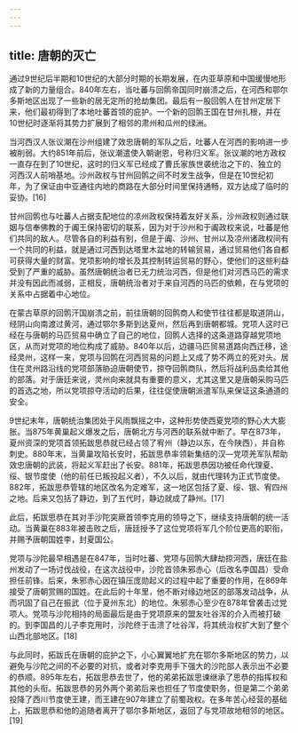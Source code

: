 ```yaml
---
---
---
```

title: 唐朝的灭亡
---



通过9世纪后半期和10世纪的大部分时期的长期发展，在内亚草原和中国缓慢地形成了新的力量组合。840年左右，当吐蕃与回鹘帝国同时崩溃之后，在河西和鄂尔多斯地区出现了一些新的居无定所的抢劫集团。最后有一股回鹘人在甘州定居下来，他们最初得到了本地吐蕃首领的庇护。一个新的回鹘王国在甘州扎根，并在10世纪时逐渐将其势力扩展到了相邻的肃州和瓜州的绿洲。

当河西汉人张议潮在沙州组建了效忠唐朝的军队之后，吐蕃人在河西的影响进一步被削弱。大约851年前后，张议潮遣使入朝谢恩，号称归义军。张议潮的地方政权一直存在到了10世纪，这时的归义军已经成了曹氏家族世袭统治之下的、独立的河西汉人前哨基地。沙州政权与甘州回鹘之间不时发生战争，但是在10世纪初年，为了保证由中亚通往内地的商路在大部分时间里保持通畅，双方达成了临时的妥协。[16]

甘州回鹘也与吐蕃人占据支配地位的凉州政权保持着友好关系，沙州政权则通过联姻与信奉佛教的于阗王保持密切的联系，因为对于沙州和于阗政权来说，吐蕃是他们共同的敌人。尽管各自的利益有别，但是于阗、沙州、甘州以及凉州诸政权间有一个共同的利益，就是通过河西到达塔里木盆地的转输贸易，通过贸易他们各自都可获得大量的财富。党项影响的增长及其控制转运贸易的野心，使他们的这些利益受到了严重的威胁。虽然唐朝统治者已无力统治河西，但是他们对河西马匹的需求并没有因此而减弱，正相反，唐朝统治者对于来自河西的马匹的依赖，在与党项的关系中占据着中心地位。

在蒙古草原的回鹘汗国崩溃之前，前往唐朝的回鹘商人和使节往往都是取道阴山，经阴山向南渡过黄河，通过鄂尔多斯到达夏州，然后再到唐朝都城。党项人这时已经在与唐朝的马匹贸易中确立了自己的地位，回鹘人选择的这条道路穿越党项地区，从而对党项的地位构成了威胁。840年以后，边疆马匹贸易道路向西迁移，途经灵州，这样一来，党项与回鹘在河西贸易的问题上又成了势不两立的死对头。居住在灵州路沿线的党项部落胁迫唐朝使节，掠夺回鹘商队，然后将战利品卖给其他的部落。对于唐廷来说，灵州向来就具有重要的意义，尤其这里又是唐朝采购马匹的首选之地，所以党项掠夺活动的后果，往往促使唐朝派遣军队来保证这条通道的安全。

9世纪末年，唐朝统治集团处于风雨飘摇之中，这种形势使西夏党项的野心大大膨胀。当875年黄巢起义爆发之后，唐朝北方与河西的联系就中断了。早在873年，夏州资深的党项首领拓跋思恭就已经占领了宥州（静边以东，在今陕西），并自称刺史。880年末，当黄巢攻陷长安时，拓跋思恭率领新集结的汉—党项羌军队帮助效忠唐朝的武装，将起义军赶出了长安。881年，拓跋思恭因功被任命代理夏、绥、银节度使（他的前任已叛投起义者），不久以后，就由代理转为正式节度使。882年，拓跋思恭管辖的地区改名为定难军，这一地区包括了夏、绥、银、宥四州之地。后来又包括了静边，到了五代时，静边就成了静州。[17]

此后，拓跋思恭在其对手沙陀突厥首领李克用的领导之下，继续支持唐朝的统一活动。当黄巢在883年被击败之后，唐廷授予了这位党项将军几个阶位更高的职衔，并赐予唐朝国姓李，封夏国公。

党项与沙陀最早相遇是在847年，当时吐蕃、党项与回鹘大肆劫掠河西，唐廷在盐州发动了一场讨伐战役，在这次战役中，沙陀首领朱邪赤心（后改名李国昌）受命担任前锋。后来，朱邪赤心因在镇压庞勋起义的过程中起了重要的作用，在869年接受了唐朝赏赐的国姓。在此后的十年里，他不断对缘边地区的部落发动战争，从而巩固了自己在振武（位于夏州东北）的地位。朱邪赤心至少在878年曾袭击过党项人。党项与沙陀相持的局面最后是由于党项原来的盟友吐谷浑的介入而被打破的。到李国昌的儿子李克用时，沙陀终于击溃了吐谷浑，将其统治权扩大到了整个山西北部地区。[18]

与此同时，拓跋氏在唐朝的庇护之下，小心翼翼地扩充在鄂尔多斯地区的势力，以避免与沙陀之间的不必要的对抗，或者对李克用手下强大的沙陀部人表示出不必要的恭顺。895年左右，拓跋思恭去世了，他的弟弟拓跋思谏继承了思恭的指挥权和其他的头衔。拓跋思恭的另外两个弟弟后来也担任了节度使职务，但是第二个弟弟投降了西川节度使王建，而王建在907年建立了前蜀政权。在多年苦心经营的基础上，拓跋思恭和他的追随者离开了鄂尔多斯地区，返回了与党项故地相邻的地区。[19]